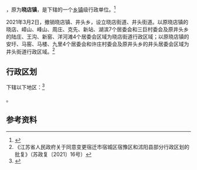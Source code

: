 {{中国乡级行政区|32/13/11/101/000
| 总面积 = 82.75平方千米
| 总人口 = 4.89万人
| 政府驻地 = 青墩路1号
| 电话区号 = 527
}}

'''{{PAGENAMEBASE}}'''，原为'''晓店镇'''，是{{PRC admin/fullname|32/13/11/101/000|3}}下辖的一个[[乡镇|乡镇]]级行政单位。<ref>{{PRC admin/ref sgc|{{PRC admin/parent|32/13/11/101/000}}}}</ref>

2021年3月2日，撤销晓店镇、井头乡，设立晓店街道、井头街道。以原晓店镇的晓店、嶂山、峰山、周庄、克先、新站、湖滨7个居委会和三巨村委会及原井头乡的陆庄、王沟、新窑、洋河滩4个居委会区域为晓店街道行政区域；以原晓店镇的安圩、马窑、马楼、九里4个居委会和许庄村委会及原井头乡的井头居委会区域为井头街道行政区域。<ref>《江苏省人民政府关于同意变更宿迁市宿城区宿豫区和沭阳县部分行政区划的批复》（苏政复〔2021〕16号）</ref>

== 行政区划 ==

{{PAGENAMEBASE}}下辖以下地区：<ref>{{PRC admin/ref sgc|32/13/11/101/000}}</ref>

{{PRC admin/children|32/13/11/101/000}}。

== 参考资料 ==

{{reflist}}

{{PRC admin/navcat|32/13/11/101/000}}